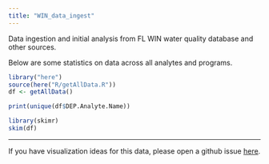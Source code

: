```yaml
---
title: "WIN_data_ingest"
---
```


Data ingestion and initial analysis from FL WIN water quality database and  other sources.

Below are some statistics on data across all analytes and programs.

```R
library("here")
source(here("R/getAllData.R"))
df <- getAllData()
```

```R
print(unique(df$DEP.Analyte.Name))
```

```R
library(skimr)
skim(df)
```

------------------------------------------------------------------

If you have visualization ideas for this data, please open a github issue [here](https://github.com/USF-IMARS/WIN_data_ingest/issues).
